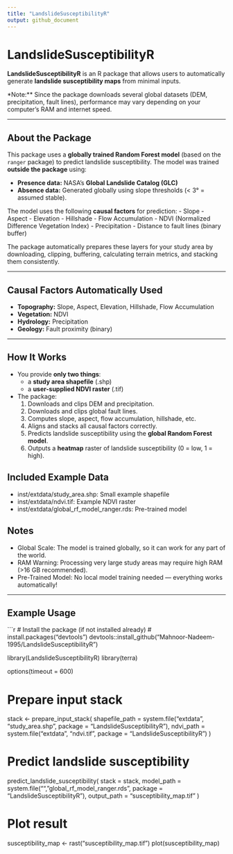 ```yaml
---
title: "LandslideSusceptibilityR"
output: github_document
---
```



# LandslideSusceptibilityR

**LandslideSusceptibilityR** is an R package that allows users to automatically generate **landslide susceptibility maps** from minimal inputs.

*Note:** Since the package downloads several global datasets (DEM, precipitation, fault lines), performance may vary depending on your computer's RAM and internet speed.

---

## About the Package

This package uses a **globally trained Random Forest model** (based on the `ranger` package) to predict landslide susceptibility. The model was trained **outside the package** using:

- **Presence data:** NASA's **Global Landslide Catalog (GLC)**
- **Absence data:** Generated globally using slope thresholds (< 3° = assumed stable).

The model uses the following **causal factors** for prediction:
- Slope
- Aspect
- Elevation
- Hillshade
- Flow Accumulation
- NDVI (Normalized Difference Vegetation Index)
- Precipitation
- Distance to fault lines (binary buffer)

The package automatically prepares these layers for your study area by downloading, clipping, buffering, calculating terrain metrics, and stacking them consistently.

---

##  Causal Factors Automatically Used
- **Topography:** Slope, Aspect, Elevation, Hillshade, Flow Accumulation
- **Vegetation:** NDVI
- **Hydrology:** Precipitation
- **Geology:** Fault proximity (binary)

---

## How It Works
- You provide **only two things**:
  - a **study area shapefile** (.shp)
  - a **user-supplied NDVI raster** (.tif)

- The package:
  1. Downloads and clips DEM and precipitation.
  2. Downloads and clips global fault lines.
  3. Computes slope, aspect, flow accumulation, hillshade, etc.
  4. Aligns and stacks all causal factors correctly.
  5. Predicts landslide susceptibility using the **global Random Forest model**.
  6. Outputs a **heatmap** raster of landslide susceptibility (0 = low, 1 = high).
  
## Included Example Data
- inst/extdata/study_area.shp: Small example shapefile
- inst/extdata/ndvi.tif: Example NDVI raster
- inst/extdata/global_rf_model_ranger.rds: Pre-trained model

## Notes
- Global Scale: The model is trained globally, so it can work for any part of the world.
- RAM Warning: Processing very large study areas may require high RAM (>16 GB recommended).
- Pre-Trained Model: No local model training needed — everything works automatically!

---

##  Example Usage

```r
# Install the package (if not installed already)
# install.packages("devtools")
devtools::install_github("Mahnoor-Nadeem-1995/LandslideSusceptibilityR")

library(LandslideSusceptibilityR)
library(terra)

options(timeout = 600)

# Prepare input stack
stack <- prepare_input_stack(
  shapefile_path = system.file("extdata", "study_area.shp", package = "LandslideSusceptibilityR"),
  ndvi_path = system.file("extdata", "ndvi.tif", package = "LandslideSusceptibilityR")
)

# Predict landslide susceptibility
predict_landslide_susceptibility(
  stack = stack,
  model_path = system.file("", "global_rf_model_ranger.rds", package = "LandslideSusceptibilityR"),
  output_path = "susceptibility_map.tif"
)

# Plot result
susceptibility_map <- rast("susceptibility_map.tif")
plot(susceptibility_map)

